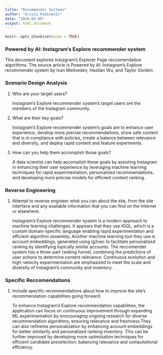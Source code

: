 ```yaml
---
title: "Recommender Systems"
author: "Ursula Podosenin"
date: "2024-04-06"
output: html_document
---
```


```r
knitr::opts_chunk$set(echo = TRUE)
```
### Powered by AI: Instagram’s Explore recommender system

This document explores Instagram's Explorer Page reccomendation algorithms. The source article is Powered by AI: Instagram’s Explore recommender system by Ivan Medvedev, Haotian Wu, and Taylor Gordon.

### Scenario Design Analysis

1. Who are your target users?

      Instagram's Explore recommender system's target users are the members of the Instagram community.

2. What are their key goals?

      Instagram's Explore recommender system's goals are to enhance user experience, develop more precise recommendations, show safe content that is in compliance with policies, create a balance between relevance and diversity, and deploy rapid content and feature experiments. 

3. How can you help them accomplish those goals?

      A data scientist can help accomplish these goals by assisting Instagram in enhancing their user experience by leveraging machine learning techniques for rapid experimentation, personalized recommendations, and developing more precise models for efficient content ranking.

### Reverse Engineering

1. Attempt to reverse engineer what you can about the site, from the site interface and any available information that you can find on the Internet or elsewhere.

      Instagram's Explore recommender system is a modern approach to machine learning challenges. It appears that they use IGQL, which is a custom domain-specific language enabling rapid experimentation and efficient algorithm assembly. Another machine learning tool they use is account embeddings, generated using ig2vec to facilitate personalized ranking by identifying topically similar accounts. The reccomender system has a three-part ranking funnel, combining the predictions of user actions to determine content relevance. Continuous evolution and high-velocity experimentation are emphasized to meet the scale and diversity of Instagram's community and inventory. 

### Specific Reccomendations 

1. Include specific recommendations about how to improve the site's recommendation capabilities going forward.

      To enhance Instagram's Explore recommendation capabilities, the application can focus on continuous improvement through expanding ML experimentation by enncouraging ongoing research for diverse recommendation algorithms, ensuring relevance and freshness.They can also refineme personalization by enhancing account embeddings for better  similarity and personalized ranking inventory. This can be further improved by developing more optimization techniques for efficient candidate preselection, balancing relevance and computational efficiency.
